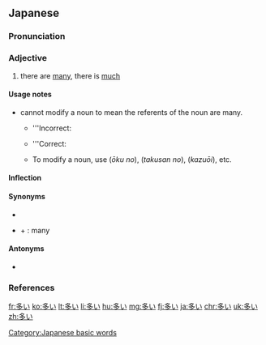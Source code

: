 ==Japanese==
{{ja-kanjitab|おお|yomi=kun}}

===Pronunciation===
{{ja-pron|おおい|acc=1|acc2=2|acc_ref=SMK2,NHK}}

===Adjective===
{{ja-adj|infl=i|おおい|hhira=おほい}}

# there are [[many]], there is [[much]]
#: {{ja-usex|ここは、人が多い。|ここ は、 ひと が おおい。|Here are '''many''' people.}}
#: {{ja-usex|今年は、雪が多い。|ことし は、 ゆき が おおい。|It snows '''much''' this year.}}
#: {{ja-usex|リンゴの数は、ミカンより多い。|リンゴ の かず は、 ミカン より おおい。|The number of apples is greater than the number of oranges.}}

====Usage notes====
* {{lang|ja|多い}} cannot modify a noun to mean the referents of the noun are many.
** '''Incorrect:
**: {{ja-usex-inline|'''多い'''人|'''おおい''' ひと|'''many''' people}}
** '''Correct:
**: {{ja-usex-inline|子供が'''多い'''人|こども が '''おおい''' ひと|a person with '''many''' children}}
**: {{ja-usex-inline|人の数が'''多い'''|ひと の かず が '''おおい'''|the number of people is '''many''' → there are '''many''' people}}
** To modify a noun, use {{furigana|[[多く]]の|おおくの}} (''ōku no''), {{furigana|[[たくさん]]の}} (''takusan no''), {{furigana|[[数多い]]|かずおおい}} (''kazuōi''), etc.

====Inflection====
{{ja-i|おお}}

====Synonyms====
* {{ja-r|多|た}}
* {{ja-r|沢山|たくさん}} + {{ja-r|の}}: many

====Antonyms====
* {{ja-r|少ない|すくない}}

===References===
<references/>

[[Category:Japanese basic words]]

[[fr:多い]]
[[ko:多い]]
[[lt:多い]]
[[li:多い]]
[[hu:多い]]
[[mg:多い]]
[[fj:多い]]
[[ja:多い]]
[[chr:多い]]
[[uk:多い]]
[[zh:多い]]